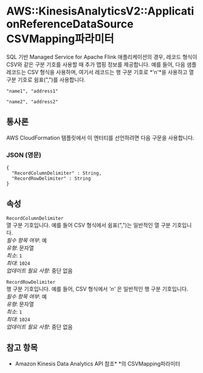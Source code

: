 # AWS::KinesisAnalyticsV2::ApplicationReferenceDataSource CSVMapping파라미터

SQL 기반 Managed Service for Apache Flink 애플리케이션의 경우, 레코드 형식이 CSV와 같은 구분 기호를 사용할 때 추가 맵핑 정보를 제공합니다. 예를 들어, 다음 샘플 레코드는 CSV 형식을 사용하며, 여기서 레코드는 행 구분 기호로 *'n'*을 사용하고 열 구분 기호로 쉼표(",")를 사용합니다.

`"name1", "address1"`

`"name2", "address2"`

## 통사론

AWS CloudFormation 템플릿에서 이 엔터티를 선언하려면 다음 구문을 사용합니다.

### JSON (영문)

```
{
  "RecordColumnDelimiter" : String,
  "RecordRowDelimiter" : String
}
```

## 속성

`RecordColumnDelimiter`  
열 구분 기호입니다. 예를 들어 CSV 형식에서 쉼표(",")는 일반적인 열 구분 기호입니다.  
_필수 항목 여부_: 예  
_유형_: 문자열  
_최소_: `1`  
_최대_: `1024`  
_업데이트 필요 사항_: 중단 없음

`RecordRowDelimiter`  
행 구분 기호입니다. 예를 들어, CSV 형식에서 _'n'_ 은 일반적인 행 구분 기호입니다.  
_필수 항목 여부_: 예  
_유형_: 문자열  
_최소_: `1`  
_최대_: `1024`  
_업데이트 필요 사항_: 중단 없음

## 참고 항목

- Amazon Kinesis Data Analytics API 참조\* \*의 CSVMapping파라미터
